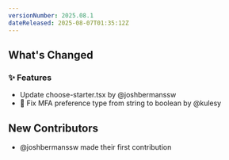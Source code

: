 ```yaml
---
versionNumber: 2025.08.1
dateReleased: 2025-08-07T01:35:12Z
---
```




## What's Changed
### ✨ Features
* Update choose-starter.tsx by @joshbermanssw
* 🐛 Fix MFA preference type from string to boolean by @kulesy

## New Contributors
* @joshbermanssw made their first contribution


